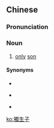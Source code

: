 {{also|独生子}}
==Chinese==
{{zh-forms|s=独生子|type=21}}

===Pronunciation===
{{zh-pron
|m=dúshēngzǐ
|c=duk6 sang1 zi2,duk6 saang1 zi2
|h=pfs=thu̍k-sên-chṳ́
|mn=to̍k-seng-chú
|cat=n
}}

===Noun===
{{zh-noun}}

# [[only]] [[son]]

====Synonyms====
* {{zh-l|獨子}}
* {{q|daughter}} {{zh-l|獨生女}}
* {{q|sons and daughters}} {{zh-l|獨生子女}}

[[ko:獨生子]]